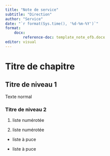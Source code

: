 ```yaml
---
title: "Note de service"
subtitle: "Direction"
author: "Service"
date: "`r format(Sys.time(), '%d-%m-%Y')`"
format: 
    docx:
        reference-doc: template_note_ofb.docx
editor: visual
---
```


\newpage

# Titre de chapitre

## Titre de niveau 1

Texte normal

### Titre de niveau 2

1.  liste numérotée

2.  liste numérotée

-   liste à puce

-   liste à puce
